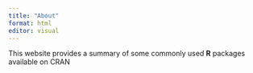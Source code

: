 ```yaml
---
title: "About"
format: html
editor: visual
---
```


This website provides a summary of some commonly used **R** packages available on CRAN

